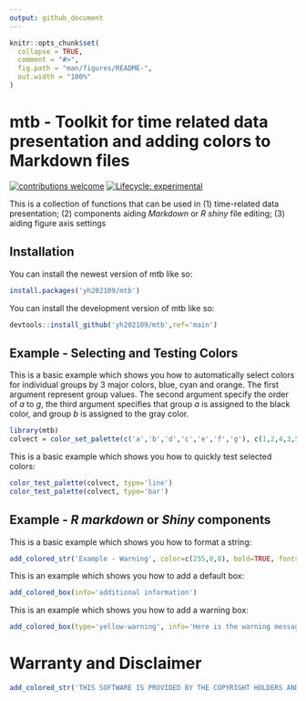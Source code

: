 ---
output: github_document
---

```{r, include = FALSE}
knitr::opts_chunk$set(
  collapse = TRUE,
  comment = "#>",
  fig.path = "man/figures/README-",
  out.width = "100%"
)
```

# mtb - Toolkit for time related data presentation and adding colors to Markdown files

<!-- badges: start -->
[![contributions welcome](man/figures/contributions-welcome-brightgreen.svg)](https://github.com/yh202109/mtb/issues)
[![Lifecycle: experimental](https://img.shields.io/badge/lifecycle-experimental-orange.svg)](https://lifecycle.r-lib.org/articles/stages.html#experimental)
<!-- badges: end -->

This is a collection of functions that can be used in 
(1) time-related data presentation; 
(2) components aiding *Markdown* or *R shiny* file editing; 
(3) aiding figure axis settings

## Installation

You can install the newest version of mtb like so:

``` r
install.packages('yh202109/mtb')
```

You can install the development version of mtb like so:

``` r
devtools::install_github('yh202109/mtb',ref='main')
```

## Example - Selecting and Testing Colors

This is a basic example which shows you how to automatically select colors for individual groups by 3 major colors, blue, cyan and orange. The first argument represent group values. The second argument specify the order of $a$ to $g$, the third argument specifies that group $a$ is assigned to the black color, and group $b$ is assigned to the gray color.  

```{r example_color_1}
library(mtb)
colvect = color_set_palette(c('a','b','d','c','e','f','g'), c(1,2,4,3,5,6,7),black='a',gray9='b',cols=c('blue', 'cyan','orange'))
```

This is a basic example which shows you how to quickly test selected colors: 
```{r example_color_2, out.width='60%'}
color_test_palette(colvect, type='line')
color_test_palette(colvect, type='bar')
```

## Example - *R markdown* or *Shiny* components

This is a basic example which shows you how to format a string:

```{r example_rmd_1}
add_colored_str('Example - Warning', color=c(255,0,0), bold=TRUE, fontsize=1.5)
```

This is an example which shows you how to add a default box:

```{r example_rmd_2}
add_colored_box(info='additional information')
```

This is an example which shows you how to add a warning box:

```{r example_rmd_3}
add_colored_box(type='yellow-warning', info='Here is the warning message.')
```

# Warranty and Disclaimer

```{r, echo=FALSE}
add_colored_str('THIS SOFTWARE IS PROVIDED BY THE COPYRIGHT HOLDERS AND CONTRIBUTORS "AS IS" AND ANY EXPRESS OR IMPLIED WARRANTIES, INCLUDING, BUT NOT LIMITED TO, THE IMPLIED WARRANTIES OF MERCHANTABILITY AND FITNESS FOR A PARTICULAR PURPOSE ARE DISCLAIMED. IN NO EVENT SHALL THE AUTHORS OR COPYRIGHT HOLDERS BE LIABLE FOR ANY CLAIM, DAMAGES OR OTHER LIABILITY.', color=c(0,0,90), bgcolor=c(0,0,25), bold=TRUE)
```


